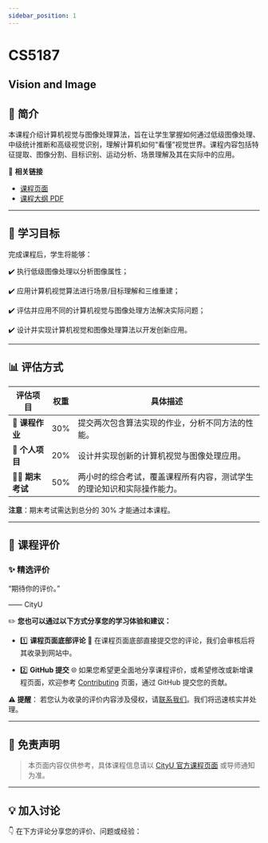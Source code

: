 ```yaml
---
sidebar_position: 1
---
```


# CS5187
## Vision and Image

## **📘 简介**
本课程介绍计算机视觉与图像处理算法，旨在让学生掌握如何通过低级图像处理、中级统计推断和高级视觉识别，理解计算机如何“看懂”视觉世界。课程内容包括特征提取、图像分割、目标识别、运动分析、场景理解及其在实际中的应用。

🔗 **相关链接**
- [课程页面](https://www.cityu.edu.hk/catalogue/pg/202425/course/CS5187.htm)
- [课程大纲 PDF](https://www.cityu.edu.hk/catalogue/pg/202425/course/CS5187.pdf)

---

## **🎯 学习目标**

完成课程后，学生将能够：

✔️ 执行低级图像处理以分析图像属性；

✔️ 应用计算机视觉算法进行场景/目标理解和三维重建；

✔️ 评估并应用不同的计算机视觉与图像处理方法解决实际问题；

✔️ 设计并实现计算机视觉和图像处理算法以开发创新应用。

---

## **📊 评估方式**

| **评估项目**       | **权重** | **具体描述**                                                                                      |
|-------------------|---------|--------------------------------------------------------------------------------------------------|
| **📝 课程作业**    | 30%     | 提交两次包含算法实现的作业，分析不同方法的性能。                                                  |
| **🤝 个人项目**    | 20%     | 设计并实现创新的计算机视觉与图像处理应用。                                      |
| **🧑‍💻 期末考试**   | 50%     | 两小时的综合考试，覆盖课程所有内容，测试学生的理论知识和实际操作能力。                           |

**注意**：期末考试需达到总分的 30% 才能通过本课程。

---

## **💬 课程评价**

### ✨ **精选评价**
<div className={commentStyles.commentBox}>
    <p className={commentStyles.commentText}>
        “期待你的评价。”
    </p>
    <p className={commentStyles.commentAuthor}>—— CityU</p>
</div>

✏️ **您也可以通过以下方式分享您的学习体验和建议：**

- 1️⃣ **课程页面底部评论**
💬 在课程页面底部直接提交您的评论，我们会审核后将其收录到网站中。

- 2️⃣ **GitHub 提交**
🌐 如果您希望更全面地分享课程评价，或希望修改或新增课程页面，欢迎参考 [Contributing](https://penjc.github.io/cityU-navigator/contributing) 页面，通过 GitHub 提交您的贡献。

**⚠️ 提醒**：
若您认为收录的评价内容涉及侵权，请[联系我们](https://github.com/penjc/cityU-navigator/issues)。我们将迅速核实并处理。

---

## **📌 免责声明**

> 本页面内容仅供参考，具体课程信息请以 [CityU 官方课程页面](https://www.cityu.edu.hk/catalogue/pg/202425/course/CS5187.htm) 或导师通知为准。

---

## **💡 加入讨论**

👇 在下方评论分享您的评价、问题或经验：
<Utterances />